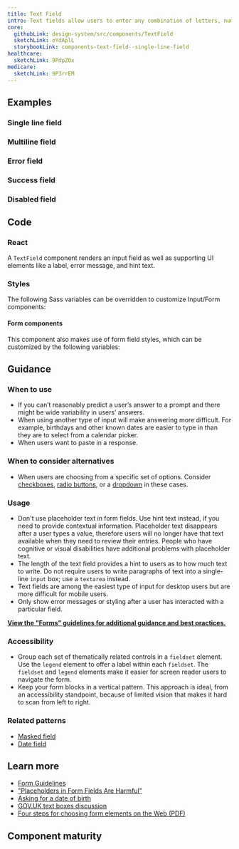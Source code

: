 ```yaml
---
title: Text Field
intro: Text fields allow users to enter any combination of letters, numbers, or symbols of their choosing (unless otherwise restricted). Text fields can span single or multiple lines.
core:
  githubLink: design-system/src/components/TextField
  sketchLink: oYdAplL
  storybookLink: components-text-field--single-line-field
healthcare:
  sketchLink: 9PdpZOx
medicare:
  sketchLink: 9P3rrEM
---
```



## Examples

### Single line field

<StorybookExample
  componentName="single text field"
  storyId="components-text-field--single-line-field"
/>

### Multiline field

<StorybookExample
  componentName="multi text field"
  storyId="components-text-field--multiline-field"
/>

### Error field

<StorybookExample componentName="error field" storyId="components-text-field--error-field" />

### Success field

<StorybookExample
  componentName="success text field"
  storyId="components-text-field--success-field"
/>

### Disabled field

<StorybookExample componentName="disabled field" storyId="components-text-field--disabled-field" />

## Code

### React

A `TextField` component renders an input field as well as supporting UI elements like a label, error message, and hint text.

<PropTable componentName="TextField" />

### Styles

The following Sass variables can be overridden to customize Input/Form components:

<ComponentThemeOptions
  componentname="text-input"
/>

#### Form components

This component also makes use of form field styles, which can be customized by the following variables:

<ComponentThemeOptions
  componentname="form"
/>

## Guidance

### When to use

- If you can’t reasonably predict a user’s answer to a prompt and there might be wide variability in users’ answers.
- When using another type of input will make answering more difficult. For example, birthdays and other known dates are easier to type in than they are to select from a calendar picker.
- When users want to paste in a response.

### When to consider alternatives

- When users are choosing from a specific set of options. Consider [checkboxes](/components/checkbox), [radio buttons](/components/radio/), or a [dropdown](/components/dropdown/) in these cases.

### Usage

- Don't use placeholder text in form fields. Use hint text instead, if you need to provide contextual information. Placeholder text disappears after a user types a value, therefore users will no longer have that text available when they need to review their entries. People who have cognitive or visual disabilities have additional problems with placeholder text.
- The length of the text field provides a hint to users as to how much text to write. Do not require users to write paragraphs of text into a single-line `input` box; use a `textarea` instead.
- Text fields are among the easiest type of input for desktop users but are more difficult for mobile users.
- Only show error messages or styling after a user has interacted with a particular field.

**[View the "Forms" guidelines for additional guidance and best practices.](/patterns/forms/)**

### Accessibility

- Group each set of thematically related controls in a `fieldset` element. Use the `legend` element to offer a label within each `fieldset`. The `fieldset` and `legend` elements make it easier for screen reader users to navigate the form.
- Keep your form blocks in a vertical pattern. This approach is ideal, from an accessibility standpoint, because of limited vision that makes it hard to scan from left to right.

### Related patterns

- [Masked field](/components/masked-field/)
- [Date field](/components/date-field/)

## Learn more

- [Form Guidelines](/patterns/forms/)
- ["Placeholders in Form Fields Are Harmful"](https://www.nngroup.com/articles/form-design-placeholders/)
- [Asking for a date of birth](https://designnotes.blog.gov.uk/2013/12/05/asking-for-a-date-of-birth/)
- [GOV.UK text boxes discussion](https://paper.dropbox.com/doc/Text-boxes-8NLlgz9tjR8OzTz2N9wE3)
- [Four steps for choosing form elements on the Web (PDF)](http://www.formsthatwork.com/files/Articles/dropdown.pdf)

## Component maturity

<MaturityChecklist
  a11yStandards={true}
  color={true}
  forcedColors={true}
  screenReaders={true}
  keyboardNavigable={true}
  storybook={true}
  responsive={true}
  spanish={null}
  completeUiKit={false}
  responsiveUiKit={false}
  tokensInCode={true}
  tokensInSketch={true}
/>